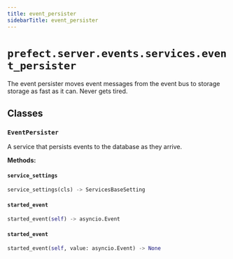 ```yaml
---
title: event_persister
sidebarTitle: event_persister
---
```


# `prefect.server.events.services.event_persister`



The event persister moves event messages from the event bus to storage
storage as fast as it can.  Never gets tired.


## Classes

### `EventPersister`


A service that persists events to the database as they arrive.


**Methods:**

#### `service_settings`

```python
service_settings(cls) -> ServicesBaseSetting
```

#### `started_event`

```python
started_event(self) -> asyncio.Event
```

#### `started_event`

```python
started_event(self, value: asyncio.Event) -> None
```
